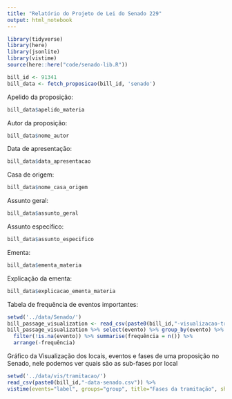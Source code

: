 ```yaml
---
title: "Relatório do Projeto de Lei do Senado 229"
output: html_notebook
---
```


```r
library(tidyverse)
library(here)
library(jsonlite)
library(vistime)
source(here::here("code/senado-lib.R"))
```

```r
bill_id <- 91341
bill_data <- fetch_proposicao(bill_id, 'senado')
```

Apelido da proposição:
```r
bill_data$apelido_materia
```

Autor da proposição:
```r
bill_data$nome_autor
```

Data de apresentação:
```r
bill_data$data_apresentacao
```

Casa de origem:
```r
bill_data$nome_casa_origem
```

Assunto geral:
```r
bill_data$assunto_geral
```

Assunto específico:
```r
bill_data$assunto_especifico
```

Ementa:
```r
bill_data$ementa_materia
```

Explicação da ementa:
```r
bill_data$explicacao_ementa_materia
```

Tabela de frequência de eventos importantes:
```r
setwd('../data/Senado/')
bill_passage_visualization <- read_csv(paste0(bill_id,"-visualizacao-tramitacao-senado.csv"))
bill_passage_visualization %>% select(evento) %>% group_by(evento) %>%
  filter(!is.na(evento)) %>% summarise(frequência = n()) %>%
  arrange(-frequência)
```

Gráfico da Visualização dos locais, eventos e fases de uma proposição no Senado, nele podemos ver quais são as sub-fases por local 
```r
setwd('../data/vis/tramitacao/')
read_csv(paste0(bill_id,"-data-senado.csv")) %>%
vistime(events="label", groups="group", title="Fases da tramitação", showLabels=FALSE)
```